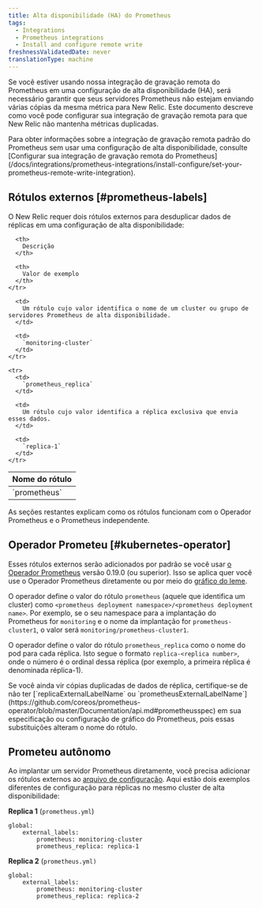 ```yaml
---
title: Alta disponibilidade (HA) do Prometheus
tags:
  - Integrations
  - Prometheus integrations
  - Install and configure remote write
freshnessValidatedDate: never
translationType: machine
---
```


Se você estiver usando nossa integração de gravação remota do Prometheus em uma configuração de alta disponibilidade (HA), será necessário garantir que seus servidores Prometheus não estejam enviando várias cópias da mesma métrica para New Relic. Este documento descreve como você pode configurar sua integração de gravação remota para que New Relic não mantenha métricas duplicadas.

<Callout variant="tip">
  Para obter informações sobre a integração de gravação remota padrão do Prometheus sem usar uma configuração de alta disponibilidade, consulte [Configurar sua integração de gravação remota do Prometheus](/docs/integrations/prometheus-integrations/install-configure/set-your-prometheus-remote-write-integration).
</Callout>

## Rótulos externos [#prometheus-labels]

O New Relic requer dois rótulos externos para desduplicar dados de réplicas em uma configuração de alta disponibilidade:

<table>
  <thead>
    <tr>
      <th>
        Nome do rótulo
      </th>

      <th>
        Descrição
      </th>

      <th>
        Valor de exemplo
      </th>
    </tr>
  </thead>

  <tbody>
    <tr>
      <td>
        `prometheus`
      </td>

      <td>
        Um rótulo cujo valor identifica o nome de um cluster ou grupo de servidores Prometheus de alta disponibilidade.
      </td>

      <td>
        `monitoring-cluster`
      </td>
    </tr>

    <tr>
      <td>
        `prometheus_replica`
      </td>

      <td>
        Um rótulo cujo valor identifica a réplica exclusiva que envia esses dados.
      </td>

      <td>
        `replica-1`
      </td>
    </tr>
  </tbody>
</table>

As seções restantes explicam como os rótulos funcionam com o Operador Prometheus e o Prometheus independente.

## Operador Prometeu [#kubernetes-operator]

Esses rótulos externos serão adicionados por padrão se você usar [o Operador Prometheus](https://github.com/coreos/prometheus-operator) versão 0.19.0 (ou superior). Isso se aplica quer você use o Operador Prometheus diretamente ou por meio do [gráfico do leme](https://hub.helm.sh/charts/stable/prometheus-operator).

O operador define o valor do rótulo `prometheus` (aquele que identifica um cluster) como `<prometheus deployment namespace>/<prometheus deployment name>`. Por exemplo, se o seu namespace para a implantação do Prometheus for `monitoring` e o nome da implantação for `prometheus-cluster1`, o valor será `monitoring/prometheus-cluster1`.

O operador define o valor do rótulo `prometheus_replica` como o nome do pod para cada réplica. Isto segue o formato `replica-<replica number>`, onde o número é o ordinal dessa réplica (por exemplo, a primeira réplica é denominada réplica-1).

<Callout variant="tip">
  Se você ainda vir cópias duplicadas de dados de réplica, certifique-se de não ter [`replicaExternalLabelName` ou `prometheusExternalLabelName`](https://github.com/coreos/prometheus-operator/blob/master/Documentation/api.md#prometheusspec) em sua especificação ou configuração de gráfico do Prometheus, pois essas substituições alteram o nome do rótulo.
</Callout>

## Prometeu autônomo

Ao implantar um servidor Prometheus diretamente, você precisa adicionar os rótulos externos ao [arquivo de configuração](https://prometheus.io/docs/prometheus/latest/configuration/configuration/). Aqui estão dois exemplos diferentes de configuração para réplicas no mesmo cluster de alta disponibilidade:

<DNT>**Replica 1**</DNT> (`prometheus.yml`)

```
global:
	external_labels:
		prometheus: monitoring-cluster
		prometheus_replica: replica-1
```

<DNT>**Replica 2**</DNT> (`prometheus.yml)`

```
global:
	external_labels:
		prometheus: monitoring-cluster
		prometheus_replica: replica-2
```

